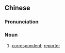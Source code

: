{{also|通讯员}}
==Chinese==
{{zh-forms|s=通讯员|type=21}}

===Pronunciation===
{{zh-pron
|m=tōngxùnyuán
|cat=n
}}

===Noun===
{{zh-noun}}

# [[correspondent]]; [[reporter]]